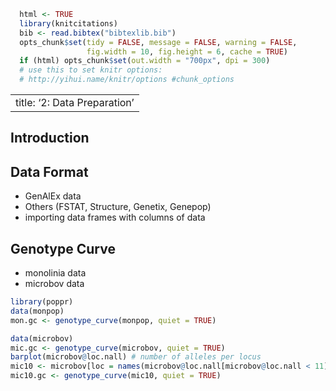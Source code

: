 ```r
  html <- TRUE
  library(knitcitations)
  bib <- read.bibtex("bibtexlib.bib")
  opts_chunk$set(tidy = FALSE, message = FALSE, warning = FALSE, 
                 fig.width = 10, fig.height = 6, cache = TRUE)
  if (html) opts_chunk$set(out.width = "700px", dpi = 300)
  # use this to set knitr options: 
  # http://yihui.name/knitr/options #chunk_options
```

---
title: '2: Data Preparation'
---

Introduction
----

Data Format
----

 - GenAlEx data
 - Others (FSTAT, Structure, Genetix, Genepop)
 - importing data frames with columns of data

Genotype Curve
----

 - monolinia data
 - microbov data
 
```r
library(poppr)
data(monpop)
mon.gc <- genotype_curve(monpop, quiet = TRUE)
```

```r
data(microbov)
mic.gc <- genotype_curve(microbov, quiet = TRUE)
barplot(microbov@loc.nall) # number of alleles per locus
mic10 <- microbov[loc = names(microbov@loc.nall[microbov@loc.nall < 11])] # At most 10 alleles/locus
mic10.gc <- genotype_curve(mic10, quiet = TRUE)
```

